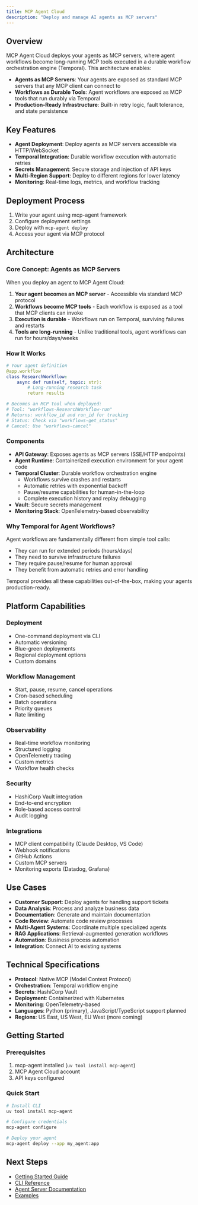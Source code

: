 ```yaml
---
title: MCP Agent Cloud
description: "Deploy and manage AI agents as MCP servers"
---
```


## Overview

MCP Agent Cloud deploys your agents as MCP servers, where agent workflows become long-running MCP tools executed in a durable workflow orchestration engine (Temporal). This architecture enables:

- **Agents as MCP Servers**: Your agents are exposed as standard MCP servers that any MCP client can connect to
- **Workflows as Durable Tools**: Agent workflows are exposed as MCP tools that run durably via Temporal
- **Production-Ready Infrastructure**: Built-in retry logic, fault tolerance, and state persistence

## Key Features

- **Agent Deployment**: Deploy agents as MCP servers accessible via HTTP/WebSocket
- **Temporal Integration**: Durable workflow execution with automatic retries
- **Secrets Management**: Secure storage and injection of API keys
- **Multi-Region Support**: Deploy to different regions for lower latency
- **Monitoring**: Real-time logs, metrics, and workflow tracking

## Deployment Process

1. Write your agent using mcp-agent framework
2. Configure deployment settings
3. Deploy with `mcp-agent deploy`
4. Access your agent via MCP protocol

## Architecture

### Core Concept: Agents as MCP Servers

When you deploy an agent to MCP Agent Cloud:

1. **Your agent becomes an MCP server** - Accessible via standard MCP protocol
2. **Workflows become MCP tools** - Each workflow is exposed as a tool that MCP clients can invoke
3. **Execution is durable** - Workflows run on Temporal, surviving failures and restarts
4. **Tools are long-running** - Unlike traditional tools, agent workflows can run for hours/days/weeks

### How It Works

```yaml
# Your agent definition
@app.workflow
class ResearchWorkflow:
    async def run(self, topic: str):
        # Long-running research task
        return results

# Becomes an MCP tool when deployed:
# Tool: "workflows-ResearchWorkflow-run"
# Returns: workflow_id and run_id for tracking
# Status: Check via "workflows-get_status" 
# Cancel: Use "workflows-cancel"
```

### Components

- **API Gateway**: Exposes agents as MCP servers (SSE/HTTP endpoints)
- **Agent Runtime**: Containerized execution environment for your agent code
- **Temporal Cluster**: Durable workflow orchestration engine
  - Workflows survive crashes and restarts
  - Automatic retries with exponential backoff
  - Pause/resume capabilities for human-in-the-loop
  - Complete execution history and replay debugging
- **Vault**: Secure secrets management
- **Monitoring Stack**: OpenTelemetry-based observability

### Why Temporal for Agent Workflows?

Agent workflows are fundamentally different from simple tool calls:
- They can run for extended periods (hours/days)
- They need to survive infrastructure failures
- They require pause/resume for human approval
- They benefit from automatic retries and error handling

Temporal provides all these capabilities out-of-the-box, making your agents production-ready.

## Platform Capabilities

### Deployment
- One-command deployment via CLI
- Automatic versioning
- Blue-green deployments
- Regional deployment options
- Custom domains

### Workflow Management
- Start, pause, resume, cancel operations
- Cron-based scheduling
- Batch operations
- Priority queues
- Rate limiting

### Observability
- Real-time workflow monitoring
- Structured logging
- OpenTelemetry tracing
- Custom metrics
- Workflow health checks

### Security
- HashiCorp Vault integration
- End-to-end encryption
- Role-based access control
- Audit logging

### Integrations
- MCP client compatibility (Claude Desktop, VS Code)
- Webhook notifications
- GitHub Actions
- Custom MCP servers
- Monitoring exports (Datadog, Grafana)

## Use Cases

- **Customer Support**: Deploy agents for handling support tickets
- **Data Analysis**: Process and analyze business data
- **Documentation**: Generate and maintain documentation
- **Code Review**: Automate code review processes
- **Multi-Agent Systems**: Coordinate multiple specialized agents
- **RAG Applications**: Retrieval-augmented generation workflows
- **Automation**: Business process automation
- **Integration**: Connect AI to existing systems

## Technical Specifications

- **Protocol**: Native MCP (Model Context Protocol)
- **Orchestration**: Temporal workflow engine
- **Secrets**: HashiCorp Vault
- **Deployment**: Containerized with Kubernetes
- **Monitoring**: OpenTelemetry-based
- **Languages**: Python (primary), JavaScript/TypeScript support planned
- **Regions**: US East, US West, EU West (more coming)

## Getting Started

### Prerequisites

1. mcp-agent installed (`uv tool install mcp-agent`)
2. MCP Agent Cloud account
3. API keys configured

### Quick Start

```bash
# Install CLI
uv tool install mcp-agent

# Configure credentials
mcp-agent configure

# Deploy your agent
mcp-agent deploy --app my_agent:app
```

## Next Steps

- [Getting Started Guide](/cloud/getting-started)
- [CLI Reference](/cloud/cli-reference)
- [Agent Server Documentation](/cloud/agent-server)
- [Examples](https://github.com/lastmile-ai/mcp-agent/tree/main/examples)